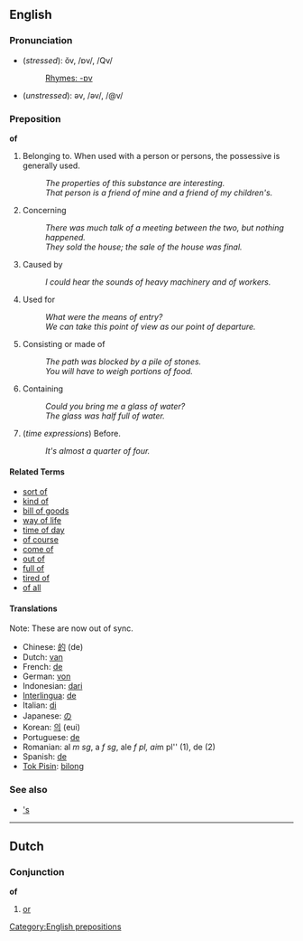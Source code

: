 ==English==
===Pronunciation===
*(''stressed''): ŏv, /ɒv/, /Qv/
*:[[Rhymes:English:-ɒv|Rhymes: -ɒv]]
*(''unstressed''): əv, /əv/, /@v/
<!-- unstressed syllables can't carry a rhyme -->

===Preposition===
'''of'''

# Belonging to.  When used with a person or persons, the possessive is generally used.
#: ''The properties of this substance are interesting.''
#: ''That person is a friend of mine and a friend of my children's.''
# Concerning
#: ''There was much talk of a meeting between the two, but nothing happened.''
#: ''They sold the house;  the sale of the house was final.''
# Caused by
#: ''I could hear the sounds of heavy machinery and of workers.''
# Used for
#: ''What were the means of entry?''
#: ''We can take this point of view as our point of departure.''
# Consisting or made of
#: ''The path was blocked by a pile of stones.''
#: ''You will have to weigh portions of food.''
# Containing
#: ''Could you bring me a glass of water?''
#: ''The glass was half full of water.''
# (''time expressions'') Before.
#: ''It's almost a quarter of four.''

====Related Terms====
*[[sort of]]
*[[kind of]]
*[[bill of goods]]
*[[way of life]]
*[[time of day]]
*[[of course]]
*[[come of]]
*[[out of]]
*[[full of]]
*[[tired of]]
*[[of all]]


====Translations====
Note: These are now out of sync.

*Chinese: [[的]] (de)
*Dutch: [[van]]
*French: [[de]]
*German: [[von]]
*Indonesian: [[dari]]
*[[Interlingua]]: [[de]]
*Italian: [[di]]
*Japanese: [[の]] 
*Korean: [[의]] (eui)
*Portuguese: [[de]]
*Romanian: al ''m sg'', a ''f sg'', ale ''f pl, ai ''m pl'' (1), de (2)
*Spanish: [[de]]
*[[Tok Pisin]]: [[bilong]]

===See also===
*[['s]]

----

==Dutch==
===Conjunction===
'''of'''

# [[or]]

[[Category:English prepositions]]